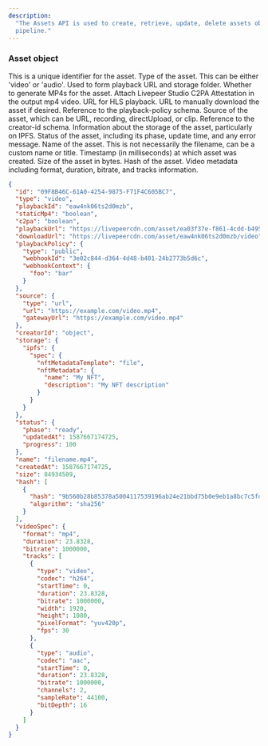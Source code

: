 ```yaml
---
description:
  "The Assets API is used to create, retrieve, update, delete assets object from
  pipeline."
---
```


### Asset object

<ResponseField name="id" type="string">
  This is a unique identifier for the asset.
</ResponseField>
<ResponseField name="type" type="string">
  Type of the asset. This can be either 'video' or 'audio'.
</ResponseField>
<ResponseField name="playbackId" type="string">
  Used to form playback URL and storage folder.
</ResponseField>
<ResponseField name="staticMp4" type="boolean" writeOnly="true">
  Whether to generate MP4s for the asset.
</ResponseField>
<ResponseField name="c2pa" type="boolean">
  Attach Livepeer Studio C2PA Attestation in the output mp4 video.
</ResponseField>
<ResponseField name="playbackUrl" type="string">
  URL for HLS playback.
</ResponseField>
<ResponseField name="downloadUrl" type="string">
  URL to manually download the asset if desired.
</ResponseField>
<ResponseField name="playbackPolicy" type="object">
  Reference to the playback-policy schema.
</ResponseField>
<ResponseField name="source" type="object">
  Source of the asset, which can be URL, recording, directUpload, or clip.
</ResponseField>
<ResponseField name="creatorId" type="string">
  Reference to the creator-id schema.
</ResponseField>
<ResponseField name="storage" type="object">
  Information about the storage of the asset, particularly on IPFS.
</ResponseField>
<ResponseField name="status" type="object">
  Status of the asset, including its phase, update time, and any error message.
</ResponseField>
<ResponseField name="name" type="string">
  Name of the asset. This is not necessarily the filename, can be a custom name
  or title.
</ResponseField>
<ResponseField name="createdAt" type="number">
  Timestamp (in milliseconds) at which asset was created.
</ResponseField>
<ResponseField name="size" type="number">
  Size of the asset in bytes.
</ResponseField>
<ResponseField name="hash" type="array">
  Hash of the asset.
</ResponseField>
<ResponseField name="videoSpec" type="object">
  Video metadata including format, duration, bitrate, and tracks information.
</ResponseField>

<ResponseExample>

```json Response
{
  "id": "09F8B46C-61A0-4254-9875-F71F4C605BC7",
  "type": "video",
  "playbackId": "eaw4nk06ts2d0mzb",
  "staticMp4": "boolean",
  "c2pa": "boolean",
  "playbackUrl": "https://livepeercdn.com/asset/ea03f37e-f861-4cdd-b495-0e60b6d753ad/index.m3u8",
  "downloadUrl": "https://livepeercdn.com/asset/eaw4nk06ts2d0mzb/video",
  "playbackPolicy": {
    "type": "public",
    "webhookId": "3e02c844-d364-4d48-b401-24b2773b5d6c",
    "webhookContext": {
      "foo": "bar"
    }
  },
  "source": {
    "type": "url",
    "url": "https://example.com/video.mp4",
    "gatewayUrl": "https://example.com/video.mp4"
  },
  "creatorId": "object",
  "storage": {
    "ipfs": {
      "spec": {
        "nftMetadataTemplate": "file",
        "nftMetadata": {
          "name": "My NFT",
          "description": "My NFT description"
        }
      }
    }
  },
  "status": {
    "phase": "ready",
    "updatedAt": 1587667174725,
    "progress": 100
  },
  "name": "filename.mp4",
  "createdAt": 1587667174725,
  "size": 84934509,
  "hash": [
    {
      "hash": "9b560b28b85378a5004117539196ab24e21bbd75b0e9eb1a8bc7c5fd80dc5b57",
      "algorithm": "sha256"
    }
  ],
  "videoSpec": {
    "format": "mp4",
    "duration": 23.8328,
    "bitrate": 1000000,
    "tracks": [
      {
        "type": "video",
        "codec": "h264",
        "startTime": 0,
        "duration": 23.8328,
        "bitrate": 1000000,
        "width": 1920,
        "height": 1080,
        "pixelFormat": "yuv420p",
        "fps": 30
      },
      {
        "type": "audio",
        "codec": "aac",
        "startTime": 0,
        "duration": 23.8328,
        "bitrate": 1000000,
        "channels": 2,
        "sampleRate": 44100,
        "bitDepth": 16
      }
    ]
  }
}
```

</ResponseExample>
